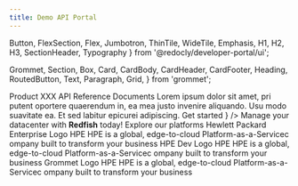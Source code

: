 ```yaml
---
title: Demo API Portal
---
```



  Button,
  FlexSection,
  Flex,
  Jumbotron,
  ThinTile,
  WideTile,
  Emphasis,
  H1,
  H2,
  H3,
  SectionHeader,
  Typography
} from '@redocly/developer-portal/ui';

  Grommet,
  Section,
  Box,
  Card,
  CardBody,
  CardHeader,
  CardFooter,
  Heading,
  RoutedButton,
  Text,
  Paragraph,
  Grid,
} from 'grommet';





<NavBar location={props.location} standalone={false} />
<Grommet theme={hpe}>
  <Box
    align='start'
    justify='start'
    background={{
      dark: true,
      image: `url(${hpeElement})`,
    }}
    pad={{ vertical: 'xlarge', horizontal: 'small' }}
    height='75vh'
    style={{ minHeight: 550, maxHeight: 900 }}
  >
    <Box width="35%" margin={{left: '150px'}}>
      <Heading level='2' margin={{bottom: 'none'}} weight='bold' size='large'>
        Product XXX API
      </Heading>
      <Text size="xxlarge">
        Reference Documents
      </Text>
      <Text size="large" margin={{vertical: '50px'}}>
          Lorem ipsum dolor sit amet, pri putent oportere quaerendum in, ea mea justo invenire
          aliquando. Usu modo suavitate ea. Et sed labitur epicurei adipiscing. 
      </Text>
      <Box 
        width="140px"
      >
        <RoutedButton
          primary={true}
          path="developer-portal"
          label={
            <Box >
              <Text size='large'>
                Get started
              </Text>
            </Box>
          }
        />
      </Box>
    </Box>
  </Box>
</Grommet>
<Grommet theme={hpe}>
  <Heading
    textAlign='left'
    style={{ fontWeight: '400' }}
    level='2'
    margin={{ vertical: 'large'}}
  >
    Manage your datacenter with <strong>Redfish</strong> today!
  </Heading>
  <Box align='center' pad='medium'>
    <Box
      style={{ maxWidth: 1800 }}
      margin={{ vertical: 'large' }}
      direction='row'
      wrap={true}
      justify='center'
    >
      <LandingCard
        margin='medium'
        path='#'
        icon={icon1}
        titleText='HPE RESTful Interface Tool'
        bodyText='User Guide'
      />
      <LandingCard
        margin='medium'
        path='#'
        icon={icon3}
        titleText='HPE Integrated Lights Out'
        bodyText='Identity and Access Management is all about users, user groups, API clients, roles, spaces, and the assignments among them.'
      />
      <LandingCard
        margin='medium'
        path='#'
        icon={icon1}
        titleText='HPE RESTful Interface Tool'
        bodyText='User Guide'
      />
      <LandingCard
        margin='medium'
        path='#'
        icon={icon3}
        titleText='HPE Integrated Lights Out'
        bodyText='Identity and Access Management is all about users, user groups, API clients, roles, spaces, and the assignments among them.'
      />
    </Box>
  </Box>
</Grommet>
<Grommet theme={hpe}>
  <Box align='center' pad='medium' background="#EFEFEF">
    <Heading
      textAlign='center'
      style={{ fontWeight: '400' }}
      level='2'
      margin={{ vertical: 'large'}}
    >
      Explore our platforms
    </Heading>
    <Box
      style={{ maxWidth: 1800 }}
      margin={{ vertical: 'large' }}
      direction='row'
      wrap={true}
      justify='center'
    >
      <Grid
        rows={['medium', 'medium']}
        columns={['small', 'small', 'small']}
        gap="xlarge"
      >
        <Card background="blue" width={{max: '200px'}}>
          <CardBody pad="small">
            <Box gap="small" align="center" >
              <Box>
                <Text size="medium" weight="bold">
                  Hewlett Packard Enterprise Logo
                </Text>
              </Box>
            </Box>
          </CardBody>
          <CardFooter direction="column" background="white" pad={{ horizontal: 'medium', vertical: 'small' }}>
            <Text size="small" style={{ fontWeight: '400' }}>HPE</Text>
            <Paragraph size="xsmall">HPE is a global, edge-to-cloud Platform-as-a-Servicec ompany built to transform your business</Paragraph>
          </CardFooter>
        </Card>
        <Card background="green" width={{max: '200px'}}>
          <CardBody pad="small">
            <Box gap="small" align="center" >
              <Box>
                <Text size="medium" weight="bold">
                  HPE Dev Logo
                </Text>
              </Box>
            </Box>
          </CardBody>
          <CardFooter direction="column" background="white" pad={{ horizontal: 'medium', vertical: 'small' }}>
            <Text size="small" style={{ fontWeight: '400' }}>HPE</Text>
            <Paragraph size="xsmall">HPE is a global, edge-to-cloud Platform-as-a-Servicec ompany built to transform your business</Paragraph>
          </CardFooter>
        </Card>
        <Card background="violet" width={{max: '200px'}}>
          <CardBody pad="small">
            <Box gap="small" align="center" >
              <Box>
                <Text size="medium" weight="bold">
                  Grommet Logo
                </Text>
              </Box>
            </Box>
          </CardBody>
          <CardFooter direction="column" background="white" pad={{ horizontal: 'medium', vertical: 'small' }}>
            <Text size="small" style={{ fontWeight: '400' }}>HPE</Text>
            <Paragraph size="xsmall">HPE is a global, edge-to-cloud Platform-as-a-Servicec ompany built to transform your business</Paragraph>
          </CardFooter>
        </Card>
      </Grid>
    </Box>
  </Box>
</Grommet>


